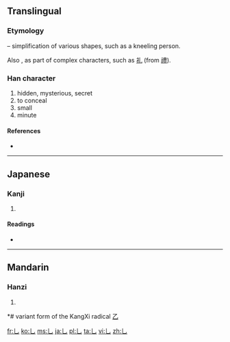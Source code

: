 {{also|し}}
==Translingual==
{{stroke order|type=animate}}
===Etymology===
{{liushu|p}} – simplification of various shapes, such as a kneeling person.

Also {{Han simp|豊}}, as part of complex characters, such as [[礼]] (from [[禮]]).

===Han character===
{{Han char|rn=5|rad=乙|as=00|sn=1|var=1|four=|canj=中山 (LU), X中山 (XLU)}}

# hidden, mysterious, secret
# to conceal
# small
# minute

====References====
* {{Han ref|kx=0083.170|dkj=00163|hdz=10048.041|uh=4E5A|ud=20058}}

----

==Japanese==

===Kanji===
{{ja-kanji|grade=|rs=乙00}}

# {{defn|lang=ja|sort=乙00}}

====Readings====
* {{ja-readings|on=[[いん]] (in), [[おん]] (on)|kun=[[かくれる]] (kakureru)}}

----

==Mandarin==

===Hanzi===
{{cmn-hanzi|pin=[[yǐn]] ([[yin3]])|wg=yin<sup>3</sup>}}

# {{defn|lang=cmn|sort=乙00}}

*# variant form of the KangXi radical [[Index:Chinese radical/乙|乙]]

[[fr:乚]]
[[ko:乚]]
[[ms:乚]]
[[ja:乚]]
[[pl:乚]]
[[ta:乚]]
[[vi:乚]]
[[zh:乚]]
